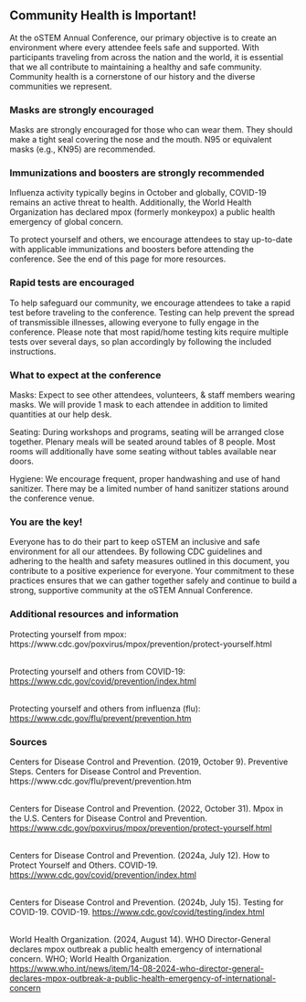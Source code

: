 
<SiteLayout title="Community Heath & Safety" accent="nav-green">
<br />

<div className="font-bold text-nav-green">

## Community Health is Important!

</div>

At the oSTEM Annual Conference, our primary objective is to create an environment where every attendee feels safe and supported. With participants traveling from across the nation and the world, it is essential that we all contribute to maintaining a healthy and safe community. Community health is a cornerstone of our history and the diverse communities we represent.

<div className="text-teal-700 dark:text-teal-300">

### Masks are strongly encouraged

</div>

Masks are strongly encouraged for those who can wear them. They should make a tight seal covering the nose and the mouth. N95 or equivalent masks (e.g., KN95) are recommended. 

<div className="text-nav-blue">

### Immunizations and boosters are strongly recommended

</div>

Influenza activity typically begins in October and globally, COVID-19 remains an active threat to health. Additionally, the World Health Organization has declared mpox (formerly monkeypox) a public health emergency of global concern. 
<br />

To protect yourself and others, we encourage attendees to stay up-to-date with applicable immunizations and boosters before attending the conference. See the end of this page for more resources. 

<div className="text-indigo-700 dark:text-indigo-300">

### Rapid tests are encouraged

</div>

To help safeguard our community, we encourage attendees to take a rapid test before traveling to the conference. Testing can help prevent the spread of transmissible illnesses, allowing everyone to fully engage in the conference. Please note that most rapid/home testing kits require multiple tests over several days, so plan accordingly by following the included instructions.

<div className="text-nav-purple">

### What to expect at the conference

</div>

Masks: Expect to see other attendees, volunteers, & staff members wearing masks. We will provide 1 mask to each attendee in addition to limited quantities at our help desk.
<br />

Seating: During workshops and programs, seating will be arranged close together. Plenary meals will be seated around tables of 8 people. Most rooms will additionally have some seating without tables available near doors. 
<br />

Hygiene: We encourage frequent, proper handwashing and use of hand sanitizer.  There may be a limited number of hand sanitizer stations around the conference venue.

<div className="text-nav-purple">

### You are the key!

</div>
Everyone has to do their part to keep oSTEM an inclusive and safe environment for all our attendees. By following CDC guidelines and adhering to the health and safety measures outlined in this document, you contribute to a positive experience for everyone. Your commitment to these practices ensures that we can gather together safely and continue to build a strong, supportive community at the oSTEM Annual Conference.

<div className="text-nav-purple">

### Additional resources and information

</div>
Protecting yourself from mpox: <br />
https://www.cdc.gov/poxvirus/mpox/prevention/protect-yourself.html<br /><br />

Protecting yourself and others from COVID-19:<br />
https://www.cdc.gov/covid/prevention/index.html<br /><br />

Protecting yourself and others from influenza (flu):<br />
https://www.cdc.gov/flu/prevent/prevention.htm<br />

<div className="text-nav-purple">

### Sources

</div>
Centers for Disease Control and Prevention. (2019, October 9). Preventive Steps. Centers for Disease Control and Prevention. https://www.cdc.gov/flu/prevent/prevention.htm <br /><br />

Centers for Disease Control and Prevention. (2022, October 31). Mpox in the U.S. Centers for Disease Control and Prevention. https://www.cdc.gov/poxvirus/mpox/prevention/protect-yourself.html<br /><br />

Centers for Disease Control and Prevention. (2024a, July 12). How to Protect Yourself and Others. COVID-19. https://www.cdc.gov/covid/prevention/index.html<br /><br />

Centers for Disease Control and Prevention. (2024b, July 15). Testing for COVID-19. COVID-19. https://www.cdc.gov/covid/testing/index.html<br /><br />

World Health Organization. (2024, August 14). WHO Director-General declares mpox outbreak a public health emergency of international concern. WHO; World Health Organization. https://www.who.int/news/item/14-08-2024-who-director-general-declares-mpox-outbreak-a-public-health-emergency-of-international-concern



</SiteLayout>
